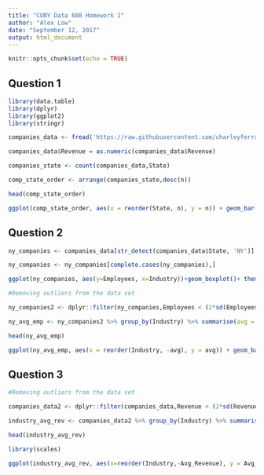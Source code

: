 ---
title: "CUNY Data 608 Homework 1"
author: "Alex Low"
date: "September 12, 2017"
output: html_document
---

```{r setup, include=FALSE}
knitr::opts_chunk$set(echo = TRUE)
```

## Question 1  

```{r message=FALSE, fig.width=10,fig.height=15}
library(data.table)
library(dplyr)
library(ggplot2)
library(stringr)

companies_data <- fread('https://raw.githubusercontent.com/charleyferrari/CUNY_DATA608/master/lecture1/Data/inc5000_data.csv')

companies_data$Revenue = as.numeric(companies_data$Revenue)

companies_state <- count(companies_data,State)

comp_state_order <- arrange(companies_state,desc(n))

head(comp_state_order)

ggplot(comp_state_order, aes(x = reorder(State, n), y = n)) + geom_bar(stat = "identity",colour="blue") + coord_flip() + labs(x='State',y='Number of Companies') + scale_y_continuous(breaks=c(0,100,200,300,400,700))+ggtitle("Distribution of Companies by State")

```


## Question 2  
```{r, fig.width=7,fig.height=10}
ny_companies <- companies_data[str_detect(companies_data$State, 'NY')]

ny_companies <- ny_companies[complete.cases(ny_companies),]

ggplot(ny_companies, aes(y=Employees, x=Industry))+geom_boxplot()+ theme(axis.text.x = element_text(angle=90))

#Removing outliers from the data set

ny_companies2 <- dplyr::filter(ny_companies,Employees < (2*sd(Employees)+mean(Employees))& Employees > (mean(Employees)-2*sd(Employees)))

ny_avg_emp <- ny_companies2 %>% group_by(Industry) %>% summarise(avg = mean(Employees)) %>% arrange(desc(avg))

head(ny_avg_emp)

ggplot(ny_avg_emp, aes(x = reorder(Industry, -avg), y = avg)) + geom_bar(stat = "identity", fill = "#FF6666")+ theme(axis.text.x  = element_text(angle=90))+ labs(x='Industry',y='Average Employment')+scale_y_continuous(breaks=c(0,20,40,60,80,100,200,300,400,500))+ggtitle("Average Employment by Industry in New York")

```

## Question 3  

```{r}

#Removing outliers from the data set

companies_data2 <- dplyr::filter(companies_data,Revenue < (2*sd(Revenue)+mean(Revenue))& Revenue > (mean(Revenue)-2*sd(Revenue)))

industry_avg_rev <- companies_data2 %>% group_by(Industry) %>% summarise(Avg_Revenue = (sum(Revenue,na.rm=TRUE)/(sum(Employees,na.rm=TRUE))))%>% arrange(desc(Avg_Revenue))

head(industry_avg_rev)

library(scales)

ggplot(industry_avg_rev, aes(x=reorder(Industry,-Avg_Revenue), y = Avg_Revenue)) + geom_bar(stat = "identity")+ theme(axis.text.x  = element_text(angle=90))+ labs(x='Industry',y='Average Revenue Per Employee') + scale_y_continuous(breaks=c(0,100000,200000,300000,400000,500000),labels=comma) + ggtitle("Average Revenue per Employee by Industry")

```

